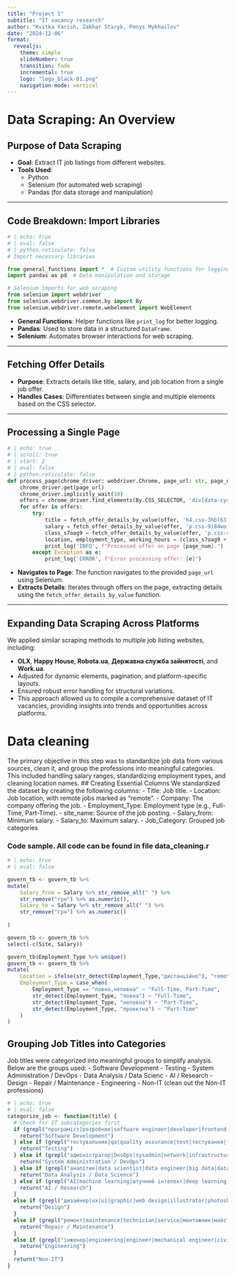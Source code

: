 ```yaml
---
title: "Project 1"
subtitle: "IT vacancy research"
author: "Kvitka Yarish, Zakhar Staryk, Penys Mykhailov"
date: "2024-12-06"
format: 
  revealjs:
    theme: simple
    slideNumber: true
    transition: fade
    incremental: true
    logo: "logo_black-01.png"
    navigation-mode: vertical
---
```


# Data Scraping: An Overview

## Purpose of Data Scraping

- **Goal**: Extract IT job listings from different websites.
- **Tools Used**: 
    - Python
    - Selenium (for automated web scraping)
    - Pandas (for data storage and manipulation)

---

## Code Breakdown: Import Libraries

```python
# | echo: true
# | eval: false
# | python.reticulate: false
# Import necessary libraries

from general_functions import *  # Custom utility functions for logging and other tasks
import pandas as pd  # Data manipulation and storage

# Selenium imports for web scraping
from selenium import webdriver
from selenium.webdriver.common.by import By
from selenium.webdriver.remote.webelement import WebElement
```

- **General Functions**: Helper functions like `print_log` for better logging.
- **Pandas**: Used to store data in a structured `DataFrame`.
- **Selenium**: Automates browser interactions for web scraping.

---

## Fetching Offer Details



- **Purpose**: Extracts details like title, salary, and job location from a single job offer.
- **Handles Cases**: Differentiates between single and multiple elements based on the CSS selector.

---

## Processing a Single Page
```python
# | echo: true
# | scroll: true
# | start: 2
# | eval: false
# | python.reticulate: false
def process_page(chrome_driver: webdriver.Chrome, page_url: str, page_num: int) -> None:
    chrome_driver.get(page_url)
    chrome_driver.implicitly_wait(10)
    offers = chrome_driver.find_elements(By.CSS_SELECTOR, 'div[data-cy="l-card"]')
    for offer in offers:
        try:
            title = fetch_offer_details_by_value(offer, 'h4.css-3hbl63')
            salary = fetch_offer_details_by_value(offer, 'p.css-9i84wo')
            class_s7oag9 = fetch_offer_details_by_value(offer, 'p.css-s7oag9')
            location, employment_type, working_hours = (class_s7oag9 + [None]*3)[:3]
            print_log('INFO', f"Processed offer on page {page_num}.")
        except Exception as e:
            print_log('ERROR', f"Error processing offer: {e}")
```



- **Navigates to Page**: The function navigates to the provided `page_url` using Selenium.
- **Extracts Details**: Iterates through offers on the page, extracting details using the `fetch_offer_details_by_value` function.

---

## Expanding Data Scraping Across Platforms

We applied similar scraping methods to multiple job listing websites, including:

- **OLX**, **Happy House**, **Robota.ua**, **Державна служба зайнятості**, and **Work.ua**.
- Adjusted for dynamic elements, pagination, and platform-specific layouts.
- Ensured robust error handling for structural variations.
- This approach allowed us to compile a comprehensive dataset of IT vacancies, providing insights into trends and opportunities across platforms.

# Data cleaning 
The primary objective in this step was to standardize job data from various sources, clean it, and group the professions into meaningful categories. This included handling salary ranges, standardizing employment types, and cleaning location names.
## Creating Essential Columns
We standardized the dataset by creating the following columns:
    - Title: Job title.
    - Location: Job location, with remote jobs marked as "remote".
    - Company: The company offering the job.
    - Employment_Type: Employment type (e.g., Full-Time, Part-Time).
    - site_name: Source of the job posting.
    - Salary_from: Minimum salary.
    - Salary_to: Maximum salary.
    - Job_Category: Grouped job categories

### Code sample. All code can be found in file data_cleaning.r
```r
# | echo: true
# | eval: false

govern_tb <- govern_tb %>%
mutate(
    Salary_from = Salary %>% str_remove_all(" ") %>%
    str_remove("грн") %>% as.numeric(),
    Salary_to = Salary %>% str_remove_all(" ") %>%
    str_remove("грн") %>% as.numeric()
    
)

govern_tb <- govern_tb %>%
select(-c(Site, Salary))

govern_tb$Employment_Type %>% unique()
govern_tb <- govern_tb %>%
mutate(
    Location = ifelse(str_detect(Employment_Type,"дистанційно"), "remote", Location),
    Employment_Type = case_when(
        Employment_Type == "повна,неповна" ~ "Full-Time, Part-Time",
        str_detect(Employment_Type, "повна") ~ "Full-Time",
        str_detect(Employment_Type, "неповна") ~ "Part-Time",
        str_detect(Employment_Type, "проектна") ~ "Part-Time"
    )
)


```
## Grouping Job Titles into Categories

Job titles were categorized into meaningful groups to simplify analysis. Below are the groups used:
- Software Development
- Testing
- System Administration / DevOps
- Data Analysis / Data Scienc
- AI / Research
- Design
- Repair / Maintenance
- Engineering
- Non-IT (clean out the Non-IT professions)
```r
# | echo: true
# | eval: false
categorize_job <- function(title) {
  # Check for IT subcategories first
  if (grepl("програміст|розробник|software engineer|developer|frontend|backend|fullstack|HTML", title, ignore.case = TRUE)) {
    return("Software Development")
  } else if (grepl("тестувальник|qa|quality assurance|test|тестування|тестировщиков|Тестирование", title, ignore.case = TRUE)) {
    return("Testing")
  } else if (grepl("адміністратор|DevOps|sysadmin|network|infrastructure|administrator|системный администратор", title, ignore.case = TRUE)) {
    return("System Administration / DevOps")
  } else if (grepl("аналітик|data scientist|data engineer|big data|data|analyst", title, ignore.case = TRUE)) {
    return("Data Analysis / Data Science")
  } else if (grepl("AI|machine learning|штучний інтелект|deep learning|computer vision|research|науковий співробітник", title, ignore.case = TRUE)) {
    return("AI / Research")
  }
  else if (grepl("дизайнер|ux|ui|graphic|web design|illustrator|photoshop|designer|artist", title, ignore.case = TRUE)) {
    return("Design")
  }
  else if (grepl("ремонт|maintenance|technician|service|монтажник|майстер|Технік", title, ignore.case = TRUE)) {
    return("Repair / Maintenance")
  }
  else if (grepl("інженер|engineering|engineer|mechanical engineer|civil engineer|engineer|Збиральник", title, ignore.case = TRUE)) {
    return("Engineering")
  }
  return("Non-IT")
}

```